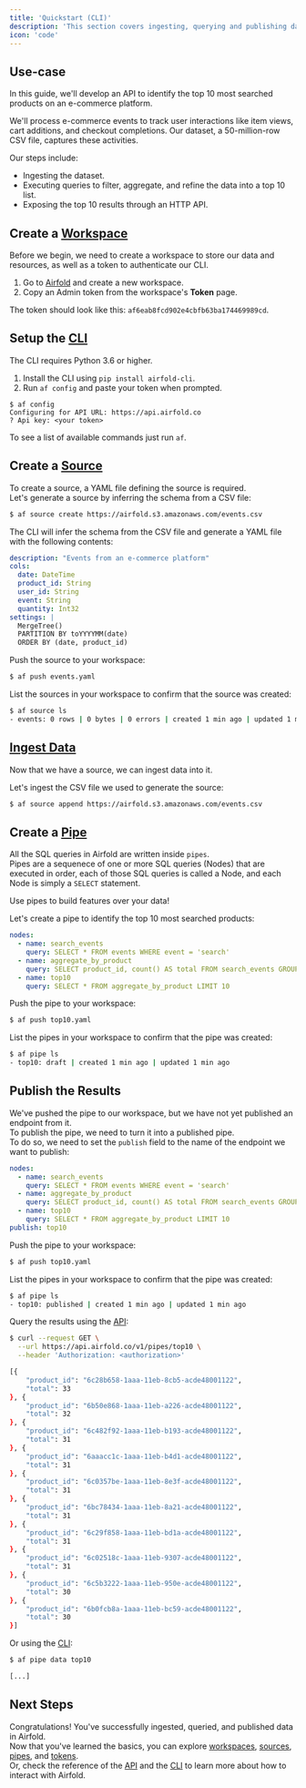 ```yaml
---
title: 'Quickstart (CLI)'
description: 'This section covers ingesting, querying and publishing data using the Airfold CLI.'
icon: 'code'
---
```


## Use-case
In this guide, we'll develop an API to identify the top 10 most searched products on an e-commerce platform.

We'll process e-commerce events to track user interactions like item views, cart additions, and checkout completions. Our dataset, a 50-million-row CSV file, captures these activities.

Our steps include:
* Ingesting the dataset.
* Executing queries to filter, aggregate, and refine the data into a top 10 list.
* Exposing the top 10 results through an HTTP API.

## Create a [Workspace](/workspace/workspaces)
Before we begin, we need to create a workspace to store our data and resources, as well as a token to authenticate our CLI.

1. Go to [Airfold](https://www.app.airfold.co) and create a new workspace.
2. Copy an Admin token from the workspace's **Token** page.

The token should look like this: `af6eab8fcd902e4cbfb63ba174469989cd`.

## Setup the [CLI](/reference/cli)
<Note>
The CLI requires Python 3.6 or higher.
</Note>

1. Install the CLI using `pip install airfold-cli`.
2. Run `af config` and paste your token when prompted.
```
$ af config
Configuring for API URL: https://api.airfold.co
? Api key: <your token>
```

To see a list of available commands just run `af`.

## Create a [Source](/workspace/sources)
To create a source, a YAML file defining the source is required.<br />
Let's generate a source by inferring the schema from a CSV file:
```bash
$ af source create https://airfold.s3.amazonaws.com/events.csv
```

The CLI will infer the schema from the CSV file and generate a YAML file with the following contents:
```yaml events.yaml
description: "Events from an e-commerce platform"
cols:
  date: DateTime
  product_id: String
  user_id: String
  event: String
  quantity: Int32
settings: |
  MergeTree()
  PARTITION BY toYYYYMM(date)
  ORDER BY (date, product_id)
```

Push the source to your workspace:
```bash
$ af push events.yaml
```

List the sources in your workspace to confirm that the source was created:
```bash
$ af source ls
- events: 0 rows | 0 bytes | 0 errors | created 1 min ago | updated 1 min ago
```

## [Ingest Data](/ingest)
Now that we have a source, we can ingest data into it.

Let's ingest the CSV file we used to generate the source:
```bash
$ af source append https://airfold.s3.amazonaws.com/events.csv
```

## Create a [Pipe](/workspace/pipe)
All the SQL queries in Airfold are written inside `pipes`.<br />
Pipes are a sequenece of one or more SQL queries (Nodes) that are executed in order, each of those SQL queries is called a Node, and each Node is simply a `SELECT` statement.

<Tip>
Use pipes to build features over your data!
</Tip>

Let's create a pipe to identify the top 10 most searched products:
```yaml top10.yaml
nodes:
  - name: search_events
    query: SELECT * FROM events WHERE event = 'search'
  - name: aggregate_by_product
    query: SELECT product_id, count() AS total FROM search_events GROUP BY product_id
  - name: top10
    query: SELECT * FROM aggregate_by_product LIMIT 10
```

Push the pipe to your workspace:
```bash
$ af push top10.yaml
```

List the pipes in your workspace to confirm that the pipe was created:
```bash
$ af pipe ls
- top10: draft | created 1 min ago | updated 1 min ago
```

## Publish the Results
We've pushed the pipe to our workspace, but we have not yet published an endpoint from it.<br />
To publish the pipe, we need to turn it into a published pipe.<br />
To do so, we need to set the `publish` field to the name of the endpoint we want to publish:
```yaml top10.yaml
nodes:
  - name: search_events
    query: SELECT * FROM events WHERE event = 'search'
  - name: aggregate_by_product
    query: SELECT product_id, count() AS total FROM search_events GROUP BY product_id
  - name: top10
    query: SELECT * FROM aggregate_by_product LIMIT 10
publish: top10
```

Push the pipe to your workspace:
```bash
$ af push top10.yaml
```

List the pipes in your workspace to confirm that the pipe was created:
```bash
$ af pipe ls
- top10: published | created 1 min ago | updated 1 min ago
```

Query the results using the [API](/reference/api):
```bash
$ curl --request GET \
  --url https://api.airfold.co/v1/pipes/top10 \
  --header 'Authorization: <authorization>'

[{
    "product_id": "6c28b658-1aaa-11eb-8cb5-acde48001122",
    "total": 33
}, {
    "product_id": "6b50e868-1aaa-11eb-a226-acde48001122",
    "total": 32
}, {
    "product_id": "6c482f92-1aaa-11eb-b193-acde48001122",
    "total": 31
}, {
    "product_id": "6aaacc1c-1aaa-11eb-b4d1-acde48001122",
    "total": 31
}, {
    "product_id": "6c0357be-1aaa-11eb-8e3f-acde48001122",
    "total": 31
}, {
    "product_id": "6bc78434-1aaa-11eb-8a21-acde48001122",
    "total": 31
}, {
    "product_id": "6c29f858-1aaa-11eb-bd1a-acde48001122",
    "total": 31
}, {
    "product_id": "6c02518c-1aaa-11eb-9307-acde48001122",
    "total": 31
}, {
    "product_id": "6c5b3222-1aaa-11eb-950e-acde48001122",
    "total": 30
}, {
    "product_id": "6b0fcb8a-1aaa-11eb-bc59-acde48001122",
    "total": 30
}]
```

Or using the [CLI](/reference/cli):
```bash
$ af pipe data top10

[...]
```

## Next Steps
Congratulations! You've successfully ingested, queried, and published data in Airfold.<br />
Now that you've learned the basics, you can explore [workspaces](/workspace/workspaces), [sources](/workspace/sources), [pipes](/workspace/pipes), and [tokens](/workspace/tokens).<br />
Or, check the reference of the [API](/reference/api) and the [CLI](/reference/cli) to learn more about how to interact with Airfold.
